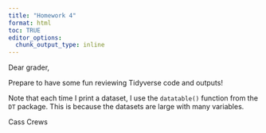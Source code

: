```yaml
---
title: "Homework 4"
format: html
toc: TRUE
editor_options: 
  chunk_output_type: inline
---
```


Dear grader, 

Prepare to have some fun reviewing Tidyverse code and outputs!

Note that each time I print a dataset, I use the `datatable()` function from the `DT` package. This is because the datasets are large with many variables. 

Cass Crews
